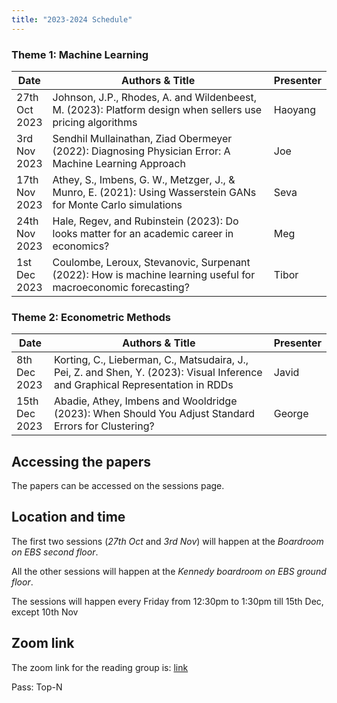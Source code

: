 ```yaml
---
title: "2023-2024 Schedule"
---
```

<!-- To render the document -->
<!-- quarto render -->
### Theme 1: Machine Learning

| Date          | Authors & Title                                                                                          | Presenter |
|---------------|---------------------------------------------------------------------------------------------------------|---------|
| 27th Oct 2023 | Johnson, J.P., Rhodes, A. and Wildenbeest, M. (2023): Platform design when sellers use pricing algorithms| Haoyang   |
| 3rd Nov 2023  | Sendhil Mullainathan, Ziad Obermeyer (2022): Diagnosing Physician Error: A Machine Learning Approach    | Joe       |
| 17th Nov 2023 | Athey, S., Imbens, G. W., Metzger, J., & Munro, E. (2021): Using Wasserstein GANs for Monte Carlo simulations| Seva   |
| 24th Nov 2023 | Hale, Regev, and Rubinstein (2023): Do looks matter for an academic career in economics?| Meg   |
| 1st Dec 2023  | Coulombe, Leroux, Stevanovic, Surpenant (2022): How is machine learning useful for macroeconomic forecasting?| Tibor  |

### Theme 2: Econometric Methods

| Date          | Authors & Title                                                                                    | Presenter |
|---------------|---------------------------------------------------------------------------------------------------|---------|
| 8th Dec 2023  | Korting, C., Lieberman, C., Matsudaira, J., Pei, Z. and Shen, Y. (2023): Visual Inference and Graphical Representation in RDDs| Javid  |
| 15th Dec 2023 | Abadie, Athey, Imbens and Wooldridge (2023): When Should You Adjust Standard Errors for Clustering?| George  |


## Accessing the papers
The papers can be accessed on the sessions page. 

## Location and time
The first two sessions (*27th Oct* and *3rd Nov*) will happen at the *Boardroom on EBS second floor*.

All the other sessions will happen at the *Kennedy boardroom on EBS ground floor*.

The sessions will happen every Friday from 12:30pm to 1:30pm till 15th Dec, except 10th Nov

## Zoom link
The zoom link for the reading group is: [link](https://zoom.us/j/92191631609?pwd=bHFsN0p1MXh6UlhRT0tiZk90MklBQT09) 

Pass: Top-N

